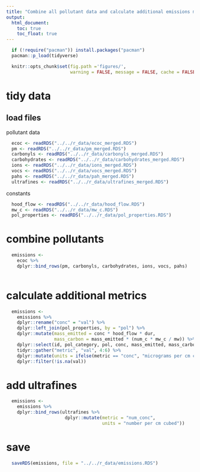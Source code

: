 ```yaml
---
title: "Combine all pollutant data and calculate additional emissions metrics"
output:
  html_document:
    toc: true
    toc_float: true
---
```


```r
  if (!require("pacman")) install.packages("pacman")
  pacman::p_load(tidyverse)
```

```r
  knitr::opts_chunk$set(fig.path ='figures/',
                        warning = FALSE, message = FALSE, cache = FALSE)
```

# tidy data

## load files

pollutant data

```r
  ecoc <- readRDS("../../r_data/ecoc_merged.RDS")
  pm <- readRDS("../../r_data/pm_merged.RDS")
  carbonyls <- readRDS("../../r_data/carbonyls_merged.RDS")
  carbohydrates <- readRDS("../../r_data/carbohydrates_merged.RDS")
  ions <- readRDS("../../r_data/ions_merged.RDS")
  vocs <- readRDS("../../r_data/vocs_merged.RDS")
  pahs <- readRDS("../../r_data/pah_merged.RDS")
  ultrafines <- readRDS("../../r_data/ultrafines_merged.RDS")
```

constants

```r
  hood_flow <- readRDS("../../r_data/hood_flow.RDS")
  mw_c <- readRDS("../../r_data/mw_c.RDS")
  pol_properties <- readRDS("../../r_data/pol_properties.RDS")
```

# combine pollutants

```r
  emissions <-
    ecoc %>%
    dplyr::bind_rows(pm, carbonyls, carbohydrates, ions, vocs, pahs)
    
```

# calculate additional metrics

```r
  emissions <- 
    emissions %>%
    dplyr::rename("conc" = "val") %>%
    dplyr::left_join(pol_properties, by = "pol") %>%
    dplyr::mutate(mass_emitted = conc * hood_flow * dur,
                  mass_carbon = mass_emitted * (num_c * mw_c / mw)) %>%
    dplyr::select(id, pol_category, pol, conc, mass_emitted, mass_carbon, qc) %>%
    tidyr::gather("metric", "val", 4:6) %>%
    dplyr::mutate(units = ifelse(metric == "conc", "micrograms per cm cubed", "micrograms")) %>%
    dplyr::filter(!is.na(val))
```

# add ultrafines

```r
  emissions <-
    emissions %>%
    dplyr::bind_rows(ultrafines %>%
                      dplyr::mutate(metric = "num_conc",
                                    units = "number per cm cubed"))
```

# save

```r
  saveRDS(emissions, file = "../../r_data/emissions.RDS")
```